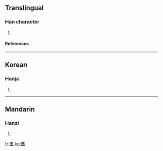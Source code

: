 ==Translingual==
===Han character===
{{Han char|rn=22|rad=匚|as=17|sn=19|four=|canj=尸廿人X (STOX)}}
# {{defn|Han|sort=匚17}}
====References====
{{Han ref|kx=0154.310|dkj=02665|dj=0347.050|hdz=10091.010|uh=5336|ud=21302}}
----
==Korean==
===Hanja===
{{ko-hanja|hangeul=구|rv=gu|mr=ku}}
# {{defn|Korean}}
----
==Mandarin==
===Hanzi===
{{cmn-hanzi|pin=[[jiù]] ([[jiu4]])|wg=chiu<sup>4</sup>}}
# {{defn|Mandarin}}

[[fr:匶]]
[[ko:匶]]